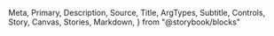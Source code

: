   Meta,
  Primary,
  Description,
  Source,
  Title,
  ArgTypes,
  Subtitle,
  Controls,
  Story,
  Canvas,
  Stories,
  Markdown,
} from "@storybook/blocks"

<Meta of={Title1} />
<Title />
<Description of={Title1} />

```tsx
import { Title1 } from "@einride/ui"
```

## Basic

<Description of={Title1.Basic} />
<Canvas of={Title1.Basic} />
<Controls of={Title1.Basic} />
